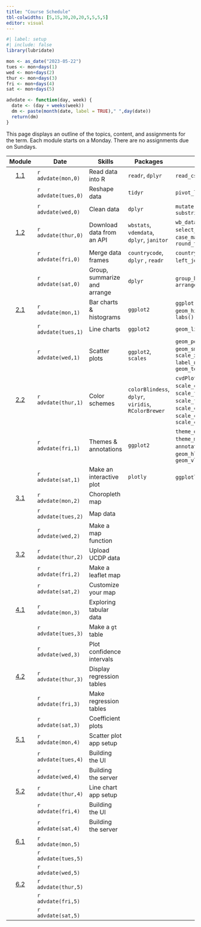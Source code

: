```yaml
---
title: "Course Schedule"
tbl-colwidths: [5,15,30,20,20,5,5,5,5]
editor: visual
---
```


```r
#| label: setup
#| include: false
library(lubridate)

mon <- as_date("2023-05-22")
tues <- mon+days(1)
wed <- mon+days(2)
thur <- mon+days(3)
fri <- mon+days(4)
sat <- mon+days(5)

advdate <- function(day, week) {
  date <- (day + weeks(week))
  dm <- paste(month(date, label = TRUE)," ",day(date))
  return(dm)  
}
```

This page displays an outline of the topics, content, and assignments
for the term. Each module starts on a Monday. There are no assignments
due on Sundays.

::: column-screen-inset-right
|                    Module                    | Date                | Skills                       | Packages                                             | Functions                                                                                                                                                     |                                      Readings                                       |                                  Reference                                  | Videos                                                                                                                                       | Assignments |
|:------:|--------|--------|--------|--------|:------:|:------:|--------|:------:|
| [1.1](/modules/module-1.1.html "Module 1.1") | `r advdate(mon,0)`  | Read data into R             | `readr`, `dplyr`                                     | `read_csv()`, `glimpse()`                                                                                                                                     |                                                                                     | [📖](https://r4ds.hadley.nz/data-import.html#introduction "r4ds 8.1 & 8.2") | [🖥️](https://youtu.be/YLOaKB8dfF4 "Downloading World Bank data")[🖥️](https://youtu.be/XOGXn8IiHK8 "Reading data from a flat file")           |             |
|                                              | `r advdate(tues,0)` | Reshape data                 | `tidyr`                                              | `pivot_longer()`                                                                                                                                              |                                                                                     |        [📖](https://r4ds.hadley.nz/data-tidy.html "r4ds 6.1 & 6.3")         | [🖥️](https://youtu.be/ud36szsO9a4 "Reshaping data")                                                                                          |             |
|                                              | `r advdate(wed,0)`  | Clean data                   | `dplyr`                                              | `mutate()`, `mutate_at()`, `substring()`                                                                                                                      |    [📖](https://link.springer.com/article/10.1057/palgrave.ap.5500151 "Norris")     |                                                                             | [🖥️](https://youtu.be/syG5cdmtXSo "Truncating strings, changing variable types")[🖥️](https://youtu.be/M-uuPBdBCTw "Cleaning variable names") |     📘      |
| [1.2](/modules/module-1.2.html "Module 1.2") | `r advdate(thur,0)` | Download data from an API    | `wbstats`, `vdemdata`, `dplyr`, `janitor`            | `wb_data()`, `vdem`, `select_()`, `filter()`, `case_match()`, `round_to_fraction()`                                                                           |                                                                                     |                                                                             | [🖥️](https://youtu.be/cBRTP2imt_o "Dowload data from the World Bank")[🖥️](https://youtu.be/7CvYTeMP_PU "Filter data and select variables")   |             |
|                                              | `r advdate(fri,0)`  | Merge data frames            | `countrycode`, `dplyr` , `readr`                     | `countrycode()`, `left_join()`, `write_csv()`                                                                                                                 |                                                                                     |   [📖](https://r4ds.hadley.nz/joins.html#sec-mutating-joins "r4ds, 20.3")   | [🖥️](https://youtu.be/ZGD0kO_iwAM "Add country codes to data frame")[🖥️](https://youtu.be/wNF3ZPneHWw "Merge two data frames")               |             |
|                                              | `r advdate(sat,0)`  | Group, summarize and arrange | `dplyr`                                              | `group_by()`, `summarize()`, `arrange()`                                                                                                                      |                                                                                     |     [📖](https://r4ds.hadley.nz/data-transform.html#groups "r4ds, 4.5")     | [🖥️](https://youtu.be/2nX9p6arQjg "Group, summarize and arrange")                                                                            |    📘 🧮    |
| [2.1](/modules/module-2.1.html "Module 2.1") | `r advdate(mon,1)`  | Bar charts & histograms      | `ggplot2`                                            | `ggplot()`, `geom_col()`, `geom_histogram()`, `aes()`, `labs()`                                                                                               |                                                                                     |                                                                             | [🖥️](https://youtu.be/hl02sVTyCRA "Bar charts")[🖥️](https://youtu.be/LuNDAIQXx9w "Histograms")                                               |             |
|                                              | `r advdate(tues,1)` | Line charts                  | `ggplot2`                                            | `geom_line()`                                                                                                                                                 |                                                                                     |                                                                             | [🖥️](https://youtu.be/cHos9y261SQ "Line charts")                                                                                             |             |
|                                              | `r advdate(wed,1)`  | Scatter plots                | `ggplot2`, `scales`                                  | `geom_point()`, `geom_smooth()`, `scale_x_log10(),` `label_number()`, `geom_text()`                                                                           |     [📖](https://www-jstor-org.proxygw.wrlc.org/stable/1951731?seq=8 "Lipset")      |                                                                             | [🖥️](https://youtu.be/Cvme3C268wE "Scatter plots")                                                                                           |     📘      |
| [2.2](/modules/module-2.2.html "Module 2.2") | `r advdate(thur,1)` | Color schemes                | `colorBlindess`, `dplyr`, `viridis`, `RColorBrewer`  | `cvdPlot()`, `scale_color_manual()`, `scale_fill_viridis_d()`, `scale_fill_brewer()`, `scale_color_manual()`, `scale_color_viridis_d()`, `scale_color_brewer` |                                                                                     |                                                                             | [🖥️](https://youtu.be/fBCtSjg_-Ik "Color schemes")                                                                                           |             |
|                                              | `r advdate(fri,1)`  | Themes & annotations         | `ggplot2`                                            | `theme_dark()`, `theme_minimal()`, `annotate()`, `geom_hline()`, `geom_vline()`                                                                               |                                                                                     |                                                                             | [🖥️](https://youtu.be/Le0OJXdsy3o "Themes")[🖥️](https://youtu.be/uEpBMgWilXc "Annotations")                                                  |             |
|                                              | `r advdate(sat,1)`  | Make an interactive plot     | `plotly`                                             | `ggplotly()`, `layout()`                                                                                                                                      |                                                                                     |                                                                             | [🖥️](https://youtu.be/T-7jtbcwaJ0 "Interactivity")                                                                                           |    📘 🧮    |
| [3.1](/modules/module-3.1.html "Module 3.1") | `r advdate(mon,2)`  | Choropleth map               |                                                      |                                                                                                                                                               |                                                                                     |                                                                             | 🖥️                                                                                                                                           |             |
|                                              | `r advdate(tues,2)` | Map data                     |                                                      |                                                                                                                                                               |                                                                                     |                                                                             | 🖥️                                                                                                                                           |             |
|                                              | `r advdate(wed,2)`  | Make a map function          |                                                      |                                                                                                                                                               | [📖](https://www-jstor-org.proxygw.wrlc.org/stable/j.ctt7s3wz.10 "Ross, Chapter 3") |                                                                             | 🖥️                                                                                                                                           |     📘      |
| [3.2](/modules/module-3.1.html "Module 3.1") | `r advdate(thur,2)` | Upload UCDP data             |                                                      |                                                                                                                                                               |                                                                                     |                                                                             | 🖥️                                                                                                                                           |             |
|                                              | `r advdate(fri,2)`  | Make a leaflet map           |                                                      |                                                                                                                                                               |                                                                                     |                                                                             | 🖥️                                                                                                                                           |             |
|                                              | `r advdate(sat,2)`  | Customize your map           |                                                      |                                                                                                                                                               |                                                                                     |                                                                             | 🖥️                                                                                                                                           |    📘 🧮    |
| [4.1](/modules/module-4.1.html "Module 4.1") | `r advdate(mon,3)`  | Exploring tabular data       |                                                      |                                                                                                                                                               |                                                                                     |                                                                             | 🖥️                                                                                                                                           |             |
|                                              | `r advdate(tues,3)` | Make a `gt` table            |                                                      |                                                                                                                                                               |                                                                                     |                                                                             | 🖥️                                                                                                                                           |             |
|                                              | `r advdate(wed,3)`  | Plot confidence intervals    |                                                      |                                                                                                                                                               |            [📖](https://www.jstor.org/stable/3118222 "Fearon & Laitin")             |                                                                             | 🖥️                                                                                                                                           |     📘      |
| [4.2](/modules/module-4.2.html "Module 4.2") | `r advdate(thur,3)` | Display regression tables    |                                                      |                                                                                                                                                               |                                                                                     |                                                                             | 🖥️                                                                                                                                           |             |
|                                              | `r advdate(fri,3)`  | Make regression tables       |                                                      |                                                                                                                                                               |                                                                                     |                                                                             | 🖥️                                                                                                                                           |     ✍️      |
|                                              | `r advdate(sat,3)`  | Coefficient plots            |                                                      |                                                                                                                                                               |                                                                                     |                                                                             | 🖥️                                                                                                                                           |    📘 🧮    |
| [5.1](/modules/module-5.1.html "Module 5.1") | `r advdate(mon,4)`  | Scatter plot app setup       |                                                      |                                                                                                                                                               |                                                                                     |                                                                             | 🖥️                                                                                                                                           |             |
|                                              | `r advdate(tues,4)` | Building the UI              |                                                      |                                                                                                                                                               |                                                                                     |                                                                             | 🖥️                                                                                                                                           |             |
|                                              | `r advdate(wed,4)`  | Building the server          |                                                      |                                                                                                                                                               |       [📖](https://muse-jhu-edu.proxygw.wrlc.org/article/225602 "Huntington")       |                                                                             | 🖥️                                                                                                                                           |     📘      |
|   [5.2](/modules/module-5.2 "Module 5.2")    | `r advdate(thur,4)` | Line chart app setup         |                                                      |                                                                                                                                                               |                                                                                     |                                                                             | 🖥️                                                                                                                                           |             |
|                                              | `r advdate(fri,4)`  | Building the UI              |                                                      |                                                                                                                                                               |                                                                                     |                                                                             | 🖥️                                                                                                                                           |     ✍️      |
|                                              | `r advdate(sat,4)`  | Building the server          |                                                      |                                                                                                                                                               |                                                                                     |                                                                             | 🖥️                                                                                                                                           |    📘 🧮    |
| [6.1](/modules/module-6.1.html "Module 6.1") | `r advdate(mon,5)`  |                              |                                                      |                                                                                                                                                               |                                                                                     |                                                                             | 🖥️                                                                                                                                           |             |
|                                              | `r advdate(tues,5)` |                              |                                                      |                                                                                                                                                               |                                                                                     |                                                                             |                                                                                                                                              |             |
|                                              | `r advdate(wed,5)`  |                              |                                                      |                                                                                                                                                               |                                                                                     |                                                                             |                                                                                                                                              |             |
| [6.2](/modules/module-6.2.html "Module 6.2") | `r advdate(thur,5)` |                              |                                                      |                                                                                                                                                               |                                                                                     |                                                                             | 🖥️                                                                                                                                           |             |
|                                              | `r advdate(fri,5)`  |                              |                                                      |                                                                                                                                                               |                                                                                     |                                                                             |                                                                                                                                              |             |
|                                              | `r advdate(sat,5)`  |                              |                                                      |                                                                                                                                                               |                                                                                     |                                                                             |                                                                                                                                              |     ✍️      |
:::
